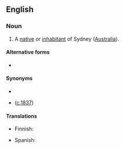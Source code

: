 {{also|Sydney-sider}}
==English==

===Noun===
{{en-noun}}

# A [[native]] or [[inhabitant]] of Sydney ([[Australia]]).

====Alternative forms====
* {{l|en|Sydney-sider}}

====Synonyms====
* {{l|en|Sydneyite}}
* {{l|en|Sydnesian}} ([http://trove.nla.gov.au/ndp/del/article/12856328?searchTerm=sydnesian&searchLimits= c.1837])

====Translations====
{{trans-top|inhabitant}}
* Finnish: {{t|fi|sydneyläinen}}
{{trans-mid}}
* Spanish: {{t|es|sidneyés}}
{{trans-bottom}}